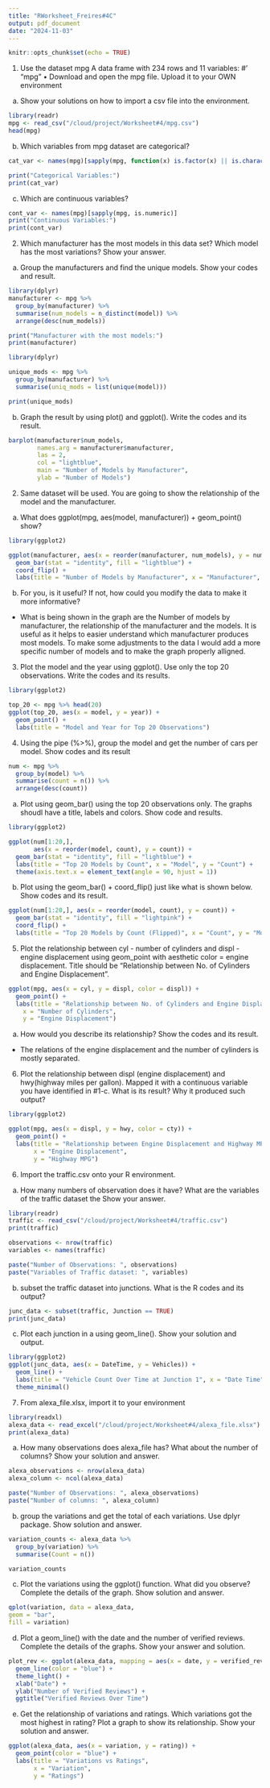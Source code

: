 ```yaml
---
title: "RWorksheet_Freires#4C"
output: pdf_document
date: "2024-11-03"
---
```


```r
knitr::opts_chunk$set(echo = TRUE)
```


1. Use the dataset mpg
A data frame with 234 rows and 11 variables:
#’ \describe{
#’ \item{manufacturer}{manufacturer name}
#’ \item{model}{model name}
#’ \item{displ}{engine displacement, in litres}
#’ \item{year}{year of manufacture}
#’ \item{cyl}{number of cylinders}
#’ \item{trans}{type of transmission}
#’ \item{drv}{the type of drive train, where f = front-wheel drive, r = rear wheel drive, 4 = 4wd}
#’ \item{cty}{city miles per gallon}
#’ \item{hwy}{highway miles per gallon}
#’ \item{fl}{fuel type}
#’ \item{class}{"type" of car}
#’ }
"mpg"
• Download and open the mpg file. Upload it to your OWN environment

a. Show your solutions on how to import a csv file into the environment.

```r
library(readr)
mpg <- read_csv("/cloud/project/Worksheet#4/mpg.csv")
head(mpg)
```

b. Which variables from mpg dataset are categorical?
```r
cat_var <- names(mpg)[sapply(mpg, function(x) is.factor(x) || is.character(x))]

print("Categorical Variables:")
print(cat_var)
```
c. Which are continuous variables?

```r
cont_var <- names(mpg)[sapply(mpg, is.numeric)]
print("Continuous Variables:")
print(cont_var)
```
2. Which manufacturer has the most models in this data set? Which model has the most variations? Show your answer.

a. Group the manufacturers and find the unique models. Show your codes and result.

```r
library(dplyr)
manufacturer <- mpg %>% 
  group_by(manufacturer) %>%
  summarise(num_models = n_distinct(model)) %>%
  arrange(desc(num_models))

print("Manufacturer with the most models:")
print(manufacturer)
```
```r
library(dplyr)

unique_mods <- mpg %>%
  group_by(manufacturer) %>%
  summarise(uniq_mods = list(unique(model)))

print(unique_mods)
```

b. Graph the result by using plot() and ggplot(). Write the codes and its result.

```r
barplot(manufacturer$num_models, 
        names.arg = manufacturer$manufacturer, 
        las = 2, 
        col = "lightblue",
        main = "Number of Models by Manufacturer", 
        ylab = "Number of Models")
```
2. Same dataset will be used. You are going to show the relationship of the model and the manufacturer.

a. What does ggplot(mpg, aes(model, manufacturer)) + geom_point() show?

```r
library(ggplot2)

ggplot(manufacturer, aes(x = reorder(manufacturer, num_models), y = num_models)) +
  geom_bar(stat = "identity", fill = "lightblue") +
  coord_flip() +
  labs(title = "Number of Models by Manufacturer", x = "Manufacturer", y = "Number of Models")
```

b. For you, is it useful? If not, how could you modify the data to make it more informative?

- What is being shown in the graph are the Number of models by manufacturer, the relationship of the manufacturer and the models. It is useful as it helps to easier understand which manufacturer produces most models. To make some adjustments to the data I would add a more specific number of models and to make the graph properly alligned.

3. Plot the model and the year using ggplot(). Use only the top 20 observations. Write the codes and its results.

```r
library(ggplot2)

top_20 <- mpg %>% head(20)
ggplot(top_20, aes(x = model, y = year)) +
  geom_point() +
  labs(title = "Model and Year for Top 20 Observations")
```

4. Using the pipe (%>%), group the model and get the number of cars per model. Show codes and its result

```r
num <- mpg %>%
  group_by(model) %>%
  summarise(count = n()) %>%
  arrange(desc(count))
```

a. Plot using geom_bar() using the top 20 observations only. The graphs shoudl have a title, labels and colors. Show code and results.

```r
library(ggplot2)

ggplot(num[1:20,], 
       aes(x = reorder(model, count), y = count)) +
  geom_bar(stat = "identity", fill = "lightblue") +
  labs(title = "Top 20 Models by Count", x = "Model", y = "Count") +
  theme(axis.text.x = element_text(angle = 90, hjust = 1))
```

b. Plot using the geom_bar() + coord_flip() just like what is shown below. Show codes and its result.

```r
ggplot(num[1:20,], aes(x = reorder(model, count), y = count)) +
  geom_bar(stat = "identity", fill = "lightpink") +
  coord_flip() +
  labs(title = "Top 20 Models by Count (Flipped)", x = "Count", y = "Model")
```


5. Plot the relationship between cyl - number of cylinders and displ - engine displacement using geom_point with aesthetic color = engine displacement. Title should be “Relationship between No. of Cylinders and Engine Displacement”.

```r
ggplot(mpg, aes(x = cyl, y = displ, color = displ)) +
  geom_point() +
  labs(title = "Relationship between No. of Cylinders and Engine Displacement", 
    x = "Number of Cylinders", 
    y = "Engine Displacement")
```

a. How would you describe its relationship? Show the codes and its result.

- The relations of the engine displacement and the number of cylinders is mostly separated. 

6. Plot the relationship between displ (engine displacement) and hwy(highway miles per gallon). Mapped it with a continuous variable you have identified in #1-c. What is its result? Why it produced such output?

```r
library(ggplot2)

ggplot(mpg, aes(x = displ, y = hwy, color = cty)) +
  geom_point() +
  labs(title = "Relationship between Engine Displacement and Highway MPG", 
       x = "Engine Displacement", 
       y = "Highway MPG")
```


6. Import the traffic.csv onto your R environment.

a. How many numbers of observation does it have? What are the variables of the traffic dataset the Show your answer.

```r
library(readr)
traffic <- read_csv("/cloud/project/Worksheet#4/traffic.csv")
print(traffic)
```

```r
observations <- nrow(traffic)
variables <- names(traffic)

paste("Number of Observations: ", observations)
paste("Variables of Traffic dataset: ", variables)
```

b. subset the traffic dataset into junctions. What is the R codes and its output?

```r
junc_data <- subset(traffic, Junction == TRUE)  
print(junc_data)
```

c. Plot each junction in a using geom_line(). Show your solution and output.
```r
library(ggplot2)
ggplot(junc_data, aes(x = DateTime, y = Vehicles)) +
  geom_line() +
  labs(title = "Vehicle Count Over Time at Junction 1", x = "Date Time", y = "Number of Vehicles") +
  theme_minimal()
```
7. From alexa_file.xlsx, import it to your environment

```r
library(readxl)
alexa_data <- read_excel("/cloud/project/Worksheet#4/alexa_file.xlsx")
print(alexa_data)
```

a. How many observations does alexa_file has? What about the number of columns? Show your solution and answer.
```r
alexa_observations <- nrow(alexa_data)
alexa_column <- ncol(alexa_data)

paste("Number of Observations: ", alexa_observations)
paste("Number of columns: ", alexa_column)
```
b. group the variations and get the total of each variations. Use dplyr package. Show solution and answer.
```r
variation_counts <- alexa_data %>%
  group_by(variation) %>%
  summarise(Count = n())

variation_counts
```
c. Plot the variations using the ggplot() function. What did you observe? Complete the details of the graph. Show solution and answer.
```r
qplot(variation, data = alexa_data,
geom = "bar",
fill = variation)
```
d. Plot a geom_line() with the date and the number of verified reviews. Complete the details of the graphs. Show your answer and solution.

```r
plot_rev <- ggplot(alexa_data, mapping = aes(x = date, y = verified_reviews)) +
  geom_line(color = "blue") +
  theme_light() +
  xlab("Date") +
  ylab("Number of Verified Reviews") +
  ggtitle("Verified Reviews Over Time")
```


e. Get the relationship of variations and ratings. Which variations got the most highest in rating? Plot a graph to show its relationship. Show your solution and answer.

```r
ggplot(alexa_data, aes(x = variation, y = rating)) +
  geom_point(color = "blue") +
  labs(title = "Variations vs Ratings",
       x = "Variation",
       y = "Ratings") 
```
